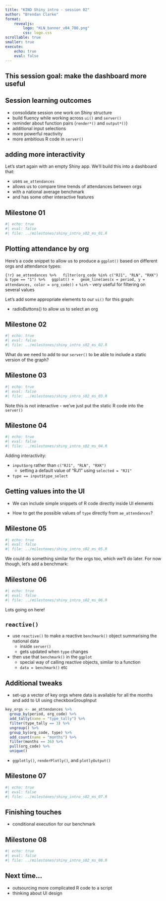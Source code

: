 ```yaml
---
title: "KIND Shiny intro - session 02"
author: "Brendan Clarke"
format: 
    revealjs:
        logo: "KLN_banner_v04_700.png"
        css: logo.css
scrollable: true
smaller: true
execute: 
    echo: true
    eval: false
---
```


## This session goal: make the dashboard more useful

## Session learning outcomes

+ consolidate session one work on Shiny structure
+ build fluency while working across `ui()` and `server()` 
+ reminder about function pairs (`render*()` and `output*()`)
+ additional input selections
+ more powerful reactivity
+ more ambitious R code in `server()`

## adding more interactivity

Let's start again with an empty Shiny app. We'll build this into a dashboard that:

+ uses `ae_attendances`
+ allows us to compare time trends of attendances between orgs
+ with a national average benchmark
+ and has some other interactive features

## Milestone 01
```r
#| echo: true
#| eval: false
#| file: ../milestones/shiny_intro_s02_ms_01.R
```

## Plotting attendance by org

Here's a code snippet to allow us to produce a `ggplot()` based on different orgs and attendance types:

```{!r}
ae_attendances %>%
  filter(org_code %in% c("RJ1", "RLN", "RXK") & type == "1") %>%
  ggplot() +
  geom_line(aes(x = period, y = attendances, color = org_code))
```
+ `%in%` - very useful for filtering on several values

Let's add some appropriate elements to our `ui()` for this graph:

+ radioButtons() to allow us to select an org

## Milestone 02
```r
#| echo: true
#| eval: false
#| file: ../milestones/shiny_intro_s02_ms_02.R
```

What do we need to add to our `server()` to be able to include a static version of the graph?

## Milestone 03
```r
#| echo: true
#| eval: false
#| file: ../milestones/shiny_intro_s02_ms_03.R
```
Note this is not interactive - we've just put the static R code into the `server()`

## Milestone 04
```r
#| echo: true
#| eval: false
#| file: ../milestones/shiny_intro_s02_ms_04.R
```
Adding interactivity:

+ `input$org` rather than `c("RJ1", "RLN", "RXK")`
  + setting a default value of "RJ1" using `selected = "RJ1"`
+ `type == input$type_select`

## Getting values into the UI
+ We can include simple snippets of R code directly inside UI elements

+ How to get the possible values of `type` directly from `ae_attendances`?

## Milestone 05
```r
#| echo: true
#| eval: false
#| file: ../milestones/shiny_intro_s02_ms_05.R
```

We could do something similar for the orgs too, which we'll do later. For now though, let's add a benchmark:

## Milestone 06
```r
#| echo: true
#| eval: false
#| file: ../milestones/shiny_intro_s02_ms_06.R
```
Lots going on here!

## `reactive()`

+ use `reactive()` to make a reactive `benchmark()` object summarising the national data
  + inside `server()`
  + gets updated when `type` changes
+ then use that `benchmark()` in the `ggplot`
  + special way of calling reactive objects, similar to a function
  + `data = benchmark()` etc

## Additional tweaks

+ set-up a vector of key orgs where data is available for all the months and add to UI using checkboxGroupInput

```r
key_orgs <- ae_attendances %>%
  group_by(period, org_code) %>%
  add_tally(name = "type_tally") %>%
  filter(type_tally == 3) %>%
  ungroup() %>%
  group_by(org_code, type) %>%
  add_count(name = "months") %>%
  filter(months == 36) %>%
  pull(org_code) %>%
  unique()
```
+ `ggplotly()`, `renderPlotly()`, and `plotlyOutput()`

## Milestone 07
```r
#| echo: true
#| eval: false
#| file: ../milestones/shiny_intro_s02_ms_07.R
```

## Finishing touches

+ conditional execution for our benchmark

## Milestone 08
```r
#| echo: true
#| eval: false
#| file: ../milestones/shiny_intro_s02_ms_08.R
```

## Next time...
+ outsourcing more complicated R code to a script
+ thinking about UI design





  
 <!-- all milestones included -->
